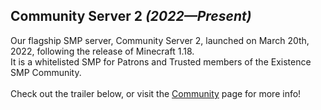 ## Community Server 2 _(2022—Present)_

Our flagship SMP server, Community Server 2, launched on March 20th, 2022, following the release of Minecraft 1.18. \
It is a whitelisted SMP for Patrons and Trusted members of the Existence SMP Community. \
\
Check out the trailer below, or visit the [Community](/community) page for more info!
